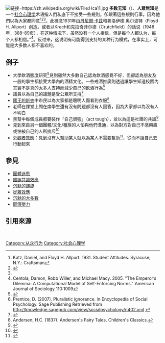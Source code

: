 [[File:Hca11.jpg|链接=https://zh.wikipedia.org/wiki/File:Hca11.jpg]]
'''多数无知'''（{{lang-en|Pluralistic ignorance}}）、'''人眾無知'''是一个[[社会心理学|社会心理学]]术语指人們私底下不接受一些規則，卻跟著這些規則行事，因為他們以為大家都同意<ref name="#1">Katz, Daniel, and Floyd H. Allport. 1931. Student Attitudes. Syracuse, N.Y.: Craftsman</ref><ref>{{cite journal|title=The discovery of pluralistic ignorance: An ironic lesson|url=https://archive.org/details/sim_journal-of-the-history-of-the-behavioral-sciences_1986-10_22_4/page/333|first1=Hubert J.|date=October 1986|journal=Journal of the History of the Behavioral Sciences|issue=4|doi=10.1002/1520-6696(198610)22:4<333::AID-JHBS2300220405>3.0.CO;2-X|volume=22|pages=333–347|last1=O'Gorman}}</ref><ref name="#1"/>。此概念1931年由[[丹尼爾·卡茲|丹尼爾·卡茲]]和弗洛伊德 奥尔波特（Floyd H. Allport）创造。或者以Krech和克拉奇菲尔德（Crutchfield）的话说（1948年，388–89页），在这种情况下，虽然没有一个人相信，但是每个人都认为，每个人都相信。”<ref>Centola, Damon, Robb Willer, and Michael Macy. 2005. "The Emperor’s Dilemma: A Computational Model of Self-Enforcing Norms." American Journal of Sociology 110:1009</ref>。反过来，这说明有可能得到支持的某种行为模式，在事实上，可能是大多数人都不喜欢的。

== 例子 ==

* 大學飲酒態度研究<ref>{{Cite journal|title=Pluralistic ignorance and alcohol use on campus: Some consequences of misperceiving the social norm.|url=http://dx.doi.org/10.1037//0022-3514.64.2.243|last=Prentice|first=Deborah A.|last2=Miller|first2=Dale T.|date=1993|journal=Journal of Personality and Social Psychology|issue=2|doi=10.1037//0022-3514.64.2.243|volume=64|pages=243–256|issn=0022-3514}}</ref>見到雖然大多數自己認為飲酒感覺不好，但卻認為朋友及一般的學生都接受大學內的酒精文化。一些戒酒推廣則透過讓學生知道校園內其實不是真的太多人支持而減少自己的飲酒行為<ref name="Prentice">Prentice, D. (2007). Pluralistic ignorance. In Encyclopedia of Social Psychology. Sage Publishing Retrieved from http://knowledge.sagepub.com/view/socialpsychology/n402.xml {{Wayback|url=http://knowledge.sagepub.com/view/socialpsychology/n402.xml |date=20131210222606 }}</ref>
*議員以為自己的議題是受公眾所支持<ref>{{cite journal|title=Pluralistic Ignorance and White Estimates of White Support for Racial Segregation|url=https://archive.org/details/sim_public-opinion-quarterly_fall-1975_39_3/page/313|first1=Hubert J.|date=1975|journal=Public Opinion Quarterly|issue=3|doi=10.1086/268231|volume=39|pages=313|last1=O'Gorman}}</ref>
*[[國王的新衣|國王的新衣]]中市民以為大家都是聰明人而看到衣服<ref>Andersen, H.C. (1837). Andersen's Fairy Tales. Children's Classics.</ref>
* 老師在課堂上問在席學生還有沒有問題都沒有人回答，因為大家都以為沒有人不明白
* 黑幫中每個成員都要裝作「自己很強」（act tough），並以為這是社團的共識<ref>{{Cite book|chapter=Drifting into Delinquency|title=Delinquency and Drift|url=http://dx.doi.org/10.4324/9780203793596-6|publisher=Routledge|date=2018-02-06|isbn=9780203793596|pages=181–192}}</ref>
* 見到來自另一個團體/文化/種族的人怕與他們溝通，以為對方對自己不感興趣或怕被自己的人所排斥<ref>{{Cite journal|title=Intergroup contact and pluralistic ignorance|url=https://www.ncbi.nlm.nih.gov/pubmed/15631577|last=Shelton|first=J. Nicole|last2=Richeson|first2=Jennifer A.|date=2005-1|journal=Journal of Personality and Social Psychology|issue=1|doi=10.1037/0022-3514.88.1.91|volume=88|pages=91–107|issn=0022-3514|pmid=15631577|access-date=2019-03-30|archive-date=2019-08-11|archive-url=https://web.archive.org/web/20190811175906/https://www.ncbi.nlm.nih.gov/pubmed/15631577|dead-url=no}}</ref>
*[[旁观者效应|旁觀者效應]]：見到沒有人幫助某人就以為某人不需要幫助<ref name="kitts2003">{{cite journal|title=Egocentric Bias or Information Management? Selective Disclosure and the Social Roots of Norm Misperception|url=https://archive.org/details/sim_social-psychology-quarterly_2003-09_66_3/page/222|first1=James A.|date=September 2003|journal=Social Psychology Quarterly|issue=3|doi=10.2307/1519823|volume=66|pages=222–237|jstor=1519823|last1=Kitts}}</ref>，從而不讓自己去行動起來

== 參見 ==
*[[團體迷思|團體迷思]]
*[[錯誤共識效應|錯誤共識效應]]
*[[沉默的螺旋|沉默的螺旋]]
*[[從眾效應|從眾效應]]
*[[沉默的大多数|沉默的大多數]]
*[[同儕壓力|同儕壓力]]

== 引用來源 ==
<references />{{SocialPsychology}}<br />{{从众行为}}
{{Authority control}}
[[Category:从众行为|Category:从众行为]]
[[Category:社会心理学|Category:社会心理学]]